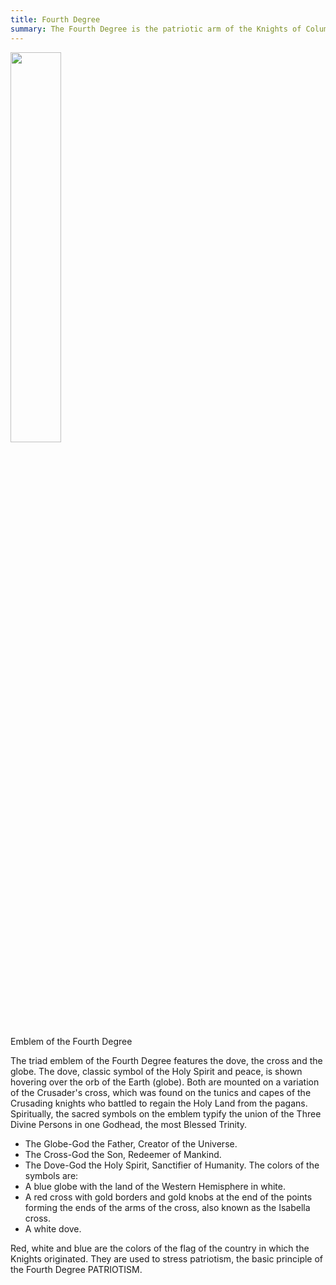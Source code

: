 ---
title: Fourth Degree
summary: The Fourth Degree is the patriotic arm of the Knights of Columbus
---

<Image float="left" width="40%" m="20px" src="/img/4th_degree-clr.png" />


Emblem of the Fourth Degree

The triad emblem of the Fourth Degree features the dove, the cross and the globe. The dove, 
classic symbol of the Holy Spirit and peace, is shown hovering over the orb of the Earth (globe).
 Both are mounted on a variation of the Crusader's cross, which was found on the tunics and 
capes of the Crusading knights who battled to regain the Holy Land from the pagans.
Spiritually, the sacred symbols on the emblem typify the union of the Three Divine Persons in one Godhead, 
the most Blessed Trinity.
* The Globe-God the Father, Creator of the Universe.
* The Cross-God the Son, Redeemer of Mankind.
* The Dove-God the Holy Spirit, Sanctifier of Humanity.
The colors of the symbols are:
* A blue globe with the land of the Western Hemisphere in white.
* A red cross with gold borders and gold knobs at the end of the points forming the ends of the arms of the cross, also known as the Isabella cross.
* A white dove.

Red, white and blue are the colors of the flag of the country in which the Knights originated. They are used to stress patriotism, the basic principle of the Fourth Degree PATRIOTISM.
